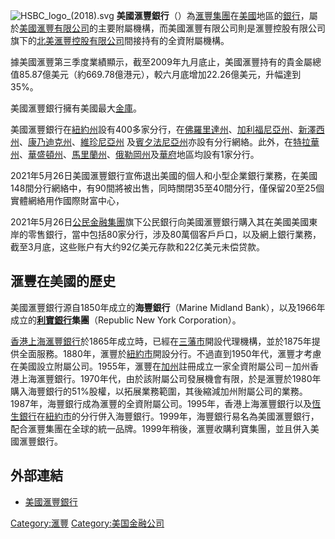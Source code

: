 {{unreferenced|time=2018-03-28T13:58:52+00:00}}
[[File:HSBC_logo_(2018).svg|thumb]]
'''美國滙豐銀行'''（{{lang-en|'''HSBC Bank USA NA'''}}）為[[滙豐集團|滙豐集團]]在[[美國|美國]]地區的[[銀行|銀行]]，屬於[[美國滙豐有限公司|美國滙豐有限公司]]的主要附屬機構，而美國滙豐有限公司則是滙豐控股有限公司旗下的[[北美滙豐控股有限公司|北美滙豐控股有限公司]]間接持有的全資附屬機構。

據美國滙豐第三季度業績顯示，截至2009年九月底止，美國滙豐持有的貴金屬總值85.87億美元（約669.78億港元），較六月底增加22.26億美元，升幅達到35%。

美國滙豐銀行擁有美國最大[[金庫|金庫]]。

美國滙豐銀行在[[紐約州|紐約州]]設有400多家分行，在[[佛羅里達州|佛羅里達州]]、[[加利福尼亞州|加利福尼亞州]]、[[新澤西州|新澤西州]]、[[康乃迪克州|康乃迪克州]]、[[維珍尼亞州|維珍尼亞州]] 及[[賓夕法尼亞州|賓夕法尼亞州]]亦設有分行網絡。此外，在[[特拉華州|特拉華州]]、[[華盛頓州|華盛頓州]]、[[馬里蘭州|馬里蘭州]]、[[俄勒岡州|俄勒岡州]]及[[華府|華府]]地區均設有1家分行。

2021年5月26日美國滙豐銀行宣佈退出美國的個人和小型企業銀行業務，在美國148間分行網絡中，有90間將被出售，同時關閉35至40間分行，僅保留20至25個實體網絡用作國際財富中心，

2021年5月26日[[公民金融集團|公民金融集團]]旗下公民銀行向美國滙豐銀行購入其在美國美國東岸的零售銀行，當中包括80家分行，涉及80萬個客戶戶口，以及網上銀行業務，截至3月底，这些账户有大约92亿美元存款和22亿美元未偿贷款。

==滙豐在美國的歷史==
美國滙豐銀行源自1850年成立的'''海豐銀行'''（Marine Midland Bank），以及1966年成立的'''[[利寶銀行|利寶銀行]]集團'''（Republic New York Corporation）。

[[香港上海滙豐銀行|香港上海滙豐銀行]]於1865年成立時，已經在[[三藩市|三藩市]]開設代理機構，並於1875年提供全面服務。1880年，滙豐於[[紐約市|紐約市]]開設分行。不過直到1950年代，滙豐才考慮在美國設立附屬公司。1955年，滙豐在[[加州|加州]]註冊成立一家全資附屬公司－加州香港上海滙豐銀行。1970年代，由於該附屬公司發展機會有限，於是滙豐於1980年購入海豐銀行的51%股權，以拓展業務範圍，其後縮減加州附屬公司的業務。1987年，海豐銀行成為滙豐的全資附屬公司。1995年，香港上海滙豐銀行以及[[恆生銀行|恆生銀行]]在[[紐約市|紐約市]]的分行併入海豐銀行。1999年，海豐銀行易名為美國滙豐銀行，配合滙豐集團在全球的統一品牌。1999年稍後，滙豐收購利寶集團，並且併入美國滙豐銀行。

==外部連結==
* [http://www.us.hsbc.com/ 美國滙豐銀行]{{en}}

{{50 largest US banks}}
{{汇丰集团}}
{{Authority control}}
[[Category:滙豐|Category:滙豐]]
[[Category:美国金融公司|Category:美国金融公司]]